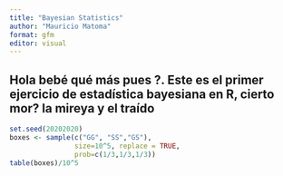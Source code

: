 ```yaml
---
title: "Bayesian Statistics"
author: "Mauricio Matoma"
format: gfm
editor: visual
---
```


## Hola bebé qué más pues ?. Este es el primer ejercicio de estadística bayesiana en R, cierto mor? la mireya y el traído

```r
set.seed(20202020)
boxes <- sample(c("GG", "SS","GS"),
                size=10^5, replace = TRUE,
                prob=c(1/3,1/3,1/3))
table(boxes)/10^5
```
